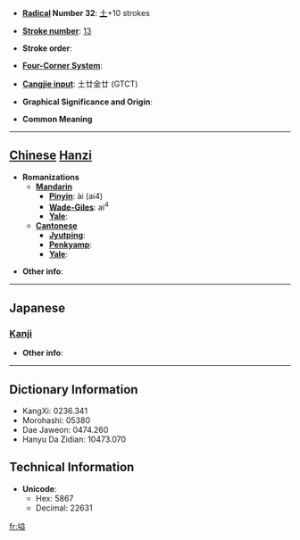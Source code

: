 * '''[[Wiktionary:Chinese radical index| Radical]] Number 32''': [[Wiktionary:Chinese radical index 土|土]]+10 strokes

* '''[[Wiktionary:Chinese total strokes index|Stroke number]]''': [[Wiktionary:Chinese total strokes index 13|13]]

* '''Stroke order''': 

* '''[[Wiktionary:Chinese four corner index|Four-Corner System]]''': 

* '''[[Wiktionary:Chinese Cangjie index|Cangjie input]]''': 土廿金廿 (GTCT)

* '''Graphical Significance and Origin''': 

* '''Common Meaning'''

----

== [[Chinese]] [[Hanzi]] ==

* '''Romanizations'''
** '''[[Mandarin]]'''
*** '''[[Pinyin]]''': ài (ai4)
*** '''[[Wade-Giles]]''': ai<sup>4</sup>
*** '''[[Yale]]''': 
** '''[[Cantonese]]'''
*** '''[[Jyutping]]''':
*** '''[[Penkyamp]]''': 
*** '''[[Yale]]''': 

* '''Other info''': 

----

==Japanese==
===[[Kanji]]===
{{kanji|on readings=[[あい]] (ai), [[え]] (e)
|kun readings=[[けわしい]] (kewashii)
}}

* '''Other info''':  

----

== Dictionary Information ==

* KangXi: 0236.341
* Morohashi: 05380
* Dae Jaweon: 0474.260
* Hanyu Da Zidian: 10473.070

== Technical Information ==

* '''Unicode''':
** Hex: 5867
** Decimal: 22631

[[fr:塧]]